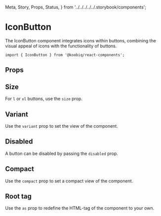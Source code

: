   Meta,
  Story,
  Props,
  Status,
} from '../../../../../.storybook/components';


<Meta of={Stories} />

# IconButton

<Status variant="experimental" />

The IconButton component integrates icons within buttons, combining the visual appeal of icons with the functionality of buttons.

```tsx
import { IconButton } from '@koobiq/react-components';
```

<Story of={Stories.Base} />

## Props

<Props />

## Size

For `l` or `xl` buttons, use the `size` prop.

<Story of={Stories.Size} />

## Variant

Use the `variant` prop to set the view of the component.

<Story of={Stories.Variant} />

## Disabled

A button can be disabled by passing the `disabled` prop.

<Story of={Stories.Disabled} />

## Compact

Use the `compact` prop to set a compact view of the component.

<Story of={Stories.Compact} />

## Root tag

Use the `as` prop to redefine the HTML-tag of the component to your own.

<Story of={Stories.RootTag} />
